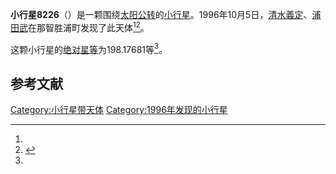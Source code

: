 {{Infobox planet
| bgcolour = #FFFFC0
| name = 8226
| symbol = 
| image = 
| caption = 
| discovery = yes
| discovery_ref = 
| discoverer = [[清水義定|清水義定]]、[[浦田武|浦田武]]
| discovery_site = [[那智胜浦町|那智胜浦町]] 
| discovered = 1996年10月5日
| designations = yes
| mp_name = 
| named_after = 
| alt_names = 1996 TF7/ 1978 EH2 / 1980 RV / 1985 RC5 / 1988 EC2
| mp_category = [[主带小行星|主带小行星]]
| orbit_ref = <ref name="a">[http://ssd.jpl.nasa.gov/sbdb.cgi?sstr=8226 8226] {{Wayback|url=http://ssd.jpl.nasa.gov/sbdb.cgi?sstr=8226 |date=20210806224737 }}，小行星數據庫瀏覽器（JPL Small-Body Database Browser）－[[美国国家航空航天局|美国国家航空航天局]]喷气推进实验室</ref>
| epoch = 2456400.5 (2013年4月18日更新)
| aphelion = {{convert|3.3379154|AU|km|3|abbr=on|lk=out}}
| perihelion = {{convert|2.6927194|AU|km|3|abbr=on}}
| semimajor = {{convert|3.0153174|AU|km|3|abbr=on}}
| eccentricity = 0.1069864
| period = 1912.484802 [[日|日]]<br />5.24[[儒略年|儒略年]]
| avg_speed = 
| inclination = 10.06260
| asc_node = 189.25309
| mean_anomaly = 
| arg_peri = 198.17681
| satellites = 
| physical_characteristics = yes
| dimensions = 
| mass = 
| density = 
| surface_grav = 
| escape_velocity = 
| sidereal_day = 
| axial_tilt = 
| pole_ecliptic_lat = 
| pole_ecliptic_lon = 
| albedo = 
| temperatures= 
| temp_name1 = 
| mean_temp_1 = 
| max_temp_1 = 
| temp_name2 = 
| max_temp_2 = 
| spectral_type = 
| abs_magnitude = 198.17681
}}

'''小行星8226'''（{{lang-en|8226}}）是一颗围绕[[太阳|太阳]][[公转|公转]]的[[小行星|小行星]]。1996年10月5日，[[清水義定|清水義定]]、[[浦田武|浦田武]]在那智胜浦町发现了此天体<ref name="a" /><ref>{{cite news|title=小行星列表|url=http://cfa-www.harvard.edu/iau/lists/NumberedMPs.txt|accessdate=2013-07-08|newspaper=哈佛大学|archive-date=2008-05-17|archive-url=https://web.archive.org/web/20080517010638/http://cfa-www.harvard.edu/iau/lists/NumberedMPs.txt|dead-url=no}}</ref>。

这颗小行星的[[绝对星等|绝对星等]]为198.17681等<ref name="a" />。

==参考文献==
{{reflist}}
{{Minor Planet Number|[[小行星8225|小行星8225]]|[[小行星8227|小行星8227]]}}

{{小天体}}

[[Category:小行星带天体|Category:小行星带天体]]
[[Category:1996年发现的小行星|Category:1996年发现的小行星]]

{{asteroid-stub}}